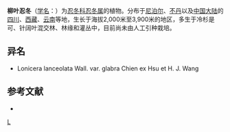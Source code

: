 {{Speciesbox 
| genus = Lonicera
| species = lanceolata
| authority = Wall.
| subdivision_ranks =[[变种|变种]]
| subdivision =
* 柳叶忍冬 ''L. l.'' var. ''lanceolata''
* [[光枝柳叶忍冬|光枝柳叶忍冬]] ''L. l.'' var. ''glabra''
}}

'''柳叶忍冬'''（[[学名|学名]]：{{lang|la|''Lonicera lanceolata''}}）为[[忍冬科|忍冬科]][[忍冬属|忍冬属]]的植物。分布于[[尼泊尔|尼泊尔]]、[[不丹|不丹]]以及[[中国大陆|中国大陆]]的[[四川|四川]]、[[西藏|西藏]]、[[云南|云南]]等地，生长于海拔2,000米至3,900米的地区，多生于冷杉是可、针阔叶混交林、林缘和灌丛中，目前尚未由人工引种栽培。

== 异名 ==
* Lonicera lanceolata Wall. var. glabra Chien ex Hsu et H. J. Wang

== 参考文献 ==
<div class="references-small">
* {{cite web| url =http://www.bioinfo.cn/db05/KmzwSpecies.php?action=view&id=3305| title =柳叶忍冬（原变种）| work =《中国高等植物数据库全库》| publisher =中国科学院微生物研究所| author =昆明植物研究所| accessdate =2009-02-24| deadurl =yes| archiveurl =https://web.archive.org/web/20160305053841/http://www.bioinfo.cn/db05/KmzwSpecies.php?action=view&id=3305| archivedate =2016-03-05}}
</div>
{{Taxonbar|from=Q11109423}}

[[Category:忍冬属|L]]